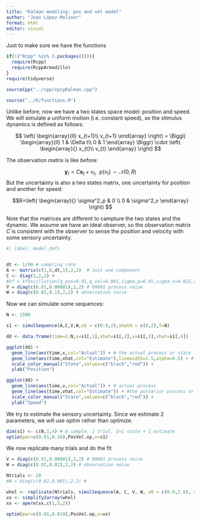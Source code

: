 ```yaml
---
title: "Kalman modeling: pos and vel model"
author: "Joan López-Moliner"
format: html
editor: visual
---
```


Just to make sure we have the functions

```r

if(!("Rcpp" %in% (.packages()))){
  require(Rcpp)
  require(RcppArmadillo)
}
require(tidyverse)

sourceCpp("../cpp/cpsyKalman.cpp")

source("../R/functions.R")

```

Unlike before, now we have a two states space model: position and speed. We will simulate a uniform motion (i.e. constant speed), so the stimulus dynamics is defined as follows:

$$
\left(
\begin{array}{ll}
x_{t+1}\\
v_{t+1}
\end{array}
\right) = 
\Biggl(
\begin{array}{ll}
1 & \Delta t\\
0 & 1
\end{array}
\Biggr) \cdot
\left(
\begin{array}{}
x_{t}\\
v_{t}
\end{array}
\right)
$$

The observation matrix is like before:

$$\mathbf{y}_{t} = C\mathbf{x}_t + v_t,\ \  p(v_t) \sim \mathcal N(0,R)$$ But the uncertainty is also a two states matrix, one uncertainty for position and another for speed:

$$R=\left( 
\begin{array}{}
\sigma^2_p & 0 \\
0 & \sigma^2_v
\end{array}
\right)
$$

Note that the matrices are different to campture the two states and the dynamic. We assume we have an ideal observer, so the observation matrix $C$ is consistent with the observer to sense the position and velocity with some sensory uncertainty.

```r
#| label: model_defs


dt <- 1/90 # sampling rate
A <- matrix(c(1,0,dt,1),2,2)  # Just one component
C <- diag(1,2,2) # 
#kf = kfOscillation(q_pos=0.01,q_vel=0.001,sigma_p=0.05,sigma_v=0.022,dt=1/90,freq=0.1)
V = diag(c(0.01,0.00001),2,2) # 00001 process noise
W = diag(c(0.02,0.1),2,2) # observation noise 

```

Now we can simulate some sequences:

```r

N <- 1500

s1 <- simulSequence(A,C,V,W,x0 = c(0.0,2),xhat0 = c(0,2),T=N)

dd <- data.frame(time=1:N,x=s1[,1],xhat=s1[,2],v=s1[,3],vhat=s1[,4])

ggplot(dd) +
  geom_line(aes(time,x,col="Actual")) + # the actual process or state
  geom_line(aes(time,xhat,col="Estimate"),linewidth=1.5,alpha=0.5) + # posterior
  scale_color_manual("State",values=c("black","red")) +
  ylab("Position")

ggplot(dd) +
  geom_line(aes(time,v,col="Actual")) + # actual process
  geom_line(aes(time,vhat,col="Estimate")) + #the posterior process or state
  scale_color_manual("State",values=c("black","red")) +
  ylab("Speed")


```

We try to estimate the sensory uncertainty. Since we estimate 2 parameters, we will use optim rather than optimize.

```r

dim(s1) <- c(N,1,4) # N sample, 1 trial, 2=1 state + 1 estimate
optim(par=c(0.01,0.10),PosVel.op,x=s1)
```

We now replicate many trials and do the fit

```r
V = diag(c(0.01,0.00001),2,2) # 00001 process noise
W = diag(c(0.02,0.01),2,2) # observation noise 

Ntrials <- 20
#W = diag(c(0.02,0.001),2,2) #

whol <- replicate(Ntrials, simulSequence(A, C, V, W, x0 = c(0.0,2.0), xhat0 = c(0,2),T=1500) )
xx <- simplify2array(whol)
xx <- aperm(xx,c(1,3,2))

optim(par=c(0.01,0.010),PosVel.op,x=xx)

```
